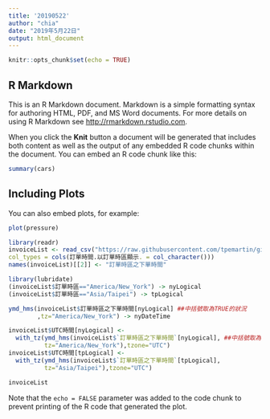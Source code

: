 ```yaml
---
title: '20190522'
author: "chia"
date: "2019年5月22日"
output: html_document
---
```


```r
knitr::opts_chunk$set(echo = TRUE)
```

## R Markdown

This is an R Markdown document. Markdown is a simple formatting syntax for authoring HTML, PDF, and MS Word documents. For more details on using R Markdown see <http://rmarkdown.rstudio.com>.

When you click the **Knit** button a document will be generated that includes both content as well as the output of any embedded R code chunks within the document. You can embed an R code chunk like this:

```r
summary(cars)
```

## Including Plots

You can also embed plots, for example:

```r
plot(pressure)
```

```r
library(readr)
invoiceList <- read_csv("https://raw.githubusercontent.com/tpemartin/github-data/master/invoiceList.csv",
col_types = cols(訂單時間.以訂單時區顯示. = col_character()))
names(invoiceList)[[2]] <- "訂單時區之下單時間"
```

```r
library(lubridate)
(invoiceList$訂單時區=="America/New_York") -> nyLogical
(invoiceList$訂單時區=="Asia/Taipei") -> tpLogical

ymd_hms(invoiceList$訂單時區之下單時間[nyLogical] ##中括號取為TRUE的狀況
        ,tz="America/New_York") -> nyDateTime

invoiceList$UTC時間[nyLogical] <-
  with_tz(ymd_hms(invoiceList$`訂單時區之下單時間`[nyLogical], ##中括號取為TRUE的狀況
          tz="America/New_York"),tzone="UTC")
invoiceList$UTC時間[tpLogical] <-
  with_tz(ymd_hms(invoiceList$`訂單時區之下單時間`[tpLogical],
          tz="Asia/Taipei"),tzone="UTC")

invoiceList 
```

Note that the `echo = FALSE` parameter was added to the code chunk to prevent printing of the R code that generated the plot.
